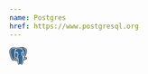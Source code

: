 ```yaml
---
name: Postgres
href: https://www.postgresql.org
---
```


<svg xmlns="http://www.w3.org/2000/svg" width="31.04" height="32" viewBox="0 0 256 264">
  <path d="M255.008 158.086c-1.535-4.649-5.556-7.887-10.756-8.664c-2.452-.366-5.26-.21-8.583.475c-5.792 1.195-10.089 1.65-13.225 1.738c11.837-19.985 21.462-42.775 27.003-64.228c8.96-34.689 4.172-50.492-1.423-57.64C233.217 10.847 211.614.683 185.552.372c-13.903-.17-26.108 2.575-32.475 4.549c-5.928-1.046-12.302-1.63-18.99-1.738c-12.537-.2-23.614 2.533-33.079 8.15c-5.24-1.772-13.65-4.27-23.362-5.864c-22.842-3.75-41.252-.828-54.718 8.685C6.622 25.672-.937 45.684.461 73.634c.444 8.874 5.408 35.874 13.224 61.48c4.492 14.718 9.282 26.94 14.237 36.33c7.027 13.315 14.546 21.156 22.987 23.972c4.731 1.576 13.327 2.68 22.368-4.85c1.146 1.388 2.675 2.767 4.704 4.048c2.577 1.625 5.728 2.953 8.875 3.74c11.341 2.835 21.964 2.126 31.027-1.848c.056 1.612.099 3.152.135 4.482c.06 2.157.12 4.272.199 6.25c.537 13.374 1.447 23.773 4.143 31.049c.148.4.347 1.01.557 1.657c1.345 4.118 3.594 11.012 9.316 16.411c5.925 5.593 13.092 7.308 19.656 7.308c3.292 0 6.433-.432 9.188-1.022c9.82-2.105 20.973-5.311 29.041-16.799c7.628-10.86 11.336-27.217 12.007-52.99c.087-.729.167-1.425.244-2.088l.16-1.362l1.797.158l.463.031c10.002.456 22.232-1.665 29.743-5.154c5.935-2.754 24.954-12.795 20.476-26.351"></path>
  <path
    fill="#336791"
    d="M237.906 160.722c-29.74 6.135-31.785-3.934-31.785-3.934c31.4-46.593 44.527-105.736 33.2-120.211c-30.904-39.485-84.399-20.811-85.292-20.327l-.287.052c-5.876-1.22-12.451-1.946-19.842-2.067c-13.456-.22-23.664 3.528-31.41 9.402c0 0-95.43-39.314-90.991 49.444c.944 18.882 27.064 142.873 58.218 105.422c11.387-13.695 22.39-25.274 22.39-25.274c5.464 3.63 12.006 5.482 18.864 4.817l.533-.452c-.166 1.7-.09 3.363.213 5.332c-8.026 8.967-5.667 10.541-21.711 13.844c-16.235 3.346-6.698 9.302-.471 10.86c7.549 1.887 25.013 4.561 36.813-11.958l-.47 1.885c3.144 2.519 5.352 16.383 4.982 28.952c-.37 12.568-.617 21.197 1.86 27.937c2.479 6.74 4.948 21.905 26.04 17.386c17.623-3.777 26.756-13.564 28.027-29.89c.901-11.606 2.942-9.89 3.07-20.267l1.637-4.912c1.887-15.733.3-20.809 11.157-18.448l2.64.232c7.99.363 18.45-1.286 24.589-4.139c13.218-6.134 21.058-16.377 8.024-13.686h.002"
  ></path>
  <path
    fill="#FFF"
    d="M108.076 81.525c-2.68-.373-5.107-.028-6.335.902c-.69.523-.904 1.129-.962 1.546c-.154 1.105.62 2.327 1.096 2.957c1.346 1.784 3.312 3.01 5.258 3.28c.282.04.563.058.842.058c3.245 0 6.196-2.527 6.456-4.392c.325-2.336-3.066-3.893-6.355-4.35m88.784.073c-.256-1.831-3.514-2.353-6.606-1.923c-3.088.43-6.082 1.824-5.832 3.659c.2 1.427 2.777 3.863 5.827 3.863c.258 0 .518-.017.78-.054c2.036-.282 3.53-1.575 4.24-2.32c1.08-1.136 1.706-2.402 1.591-3.225"
  ></path>
  <path
    fill="#FFF"
    d="M247.802 160.025c-1.134-3.429-4.784-4.532-10.848-3.28c-18.005 3.716-24.453 1.142-26.57-.417c13.995-21.32 25.508-47.092 31.719-71.137c2.942-11.39 4.567-21.968 4.7-30.59c.147-9.463-1.465-16.417-4.789-20.665c-13.402-17.125-33.072-26.311-56.882-26.563c-16.369-.184-30.199 4.005-32.88 5.183c-5.646-1.404-11.801-2.266-18.502-2.376c-12.288-.199-22.91 2.743-31.704 8.74c-3.82-1.422-13.692-4.811-25.765-6.756c-20.872-3.36-37.458-.814-49.294 7.571c-14.123 10.006-20.643 27.892-19.38 53.16c.425 8.501 5.269 34.653 12.913 59.698c10.062 32.964 21 51.625 32.508 55.464c1.347.449 2.9.763 4.613.763c4.198 0 9.345-1.892 14.7-8.33a529.832 529.832 0 0 1 20.261-22.926c4.524 2.428 9.494 3.784 14.577 3.92c.01.133.023.266.035.398a117.66 117.66 0 0 0-2.57 3.175c-3.522 4.471-4.255 5.402-15.592 7.736c-3.225.666-11.79 2.431-11.916 8.435c-.136 6.56 10.125 9.315 11.294 9.607c4.074 1.02 7.999 1.523 11.742 1.523c9.103 0 17.114-2.992 23.516-8.781c-.197 23.386.778 46.43 3.586 53.451c2.3 5.748 7.918 19.795 25.664 19.794c2.604 0 5.47-.303 8.623-.979c18.521-3.97 26.564-12.156 29.675-30.203c1.665-9.645 4.522-32.676 5.866-45.03c2.836.885 6.487 1.29 10.434 1.289c8.232 0 17.731-1.749 23.688-4.514c6.692-3.108 18.768-10.734 16.578-17.36Zm-44.106-83.48c-.061 3.647-.563 6.958-1.095 10.414c-.573 3.717-1.165 7.56-1.314 12.225c-.147 4.54.42 9.26.968 13.825c1.108 9.22 2.245 18.712-2.156 28.078a36.508 36.508 0 0 1-1.95-4.009c-.547-1.326-1.735-3.456-3.38-6.404c-6.399-11.476-21.384-38.35-13.713-49.316c2.285-3.264 8.084-6.62 22.64-4.813Zm-17.644-61.787c21.334.471 38.21 8.452 50.158 23.72c9.164 11.711-.927 64.998-30.14 110.969a171.33 171.33 0 0 0-.886-1.117l-.37-.462c7.549-12.467 6.073-24.802 4.759-35.738c-.54-4.488-1.05-8.727-.92-12.709c.134-4.22.692-7.84 1.232-11.34c.663-4.313 1.338-8.776 1.152-14.037c.139-.552.195-1.204.122-1.978c-.475-5.045-6.235-20.144-17.975-33.81c-6.422-7.475-15.787-15.84-28.574-21.482c5.5-1.14 13.021-2.203 21.442-2.016ZM66.674 175.778c-5.9 7.094-9.974 5.734-11.314 5.288c-8.73-2.912-18.86-21.364-27.791-50.624c-7.728-25.318-12.244-50.777-12.602-57.916c-1.128-22.578 4.345-38.313 16.268-46.769c19.404-13.76 51.306-5.524 64.125-1.347c-.184.182-.376.352-.558.537c-21.036 21.244-20.537 57.54-20.485 59.759c-.002.856.07 2.068.168 3.735c.362 6.105 1.036 17.467-.764 30.334c-1.672 11.957 2.014 23.66 10.111 32.109a36.275 36.275 0 0 0 2.617 2.468c-3.604 3.86-11.437 12.396-19.775 22.426Zm22.479-29.993c-6.526-6.81-9.49-16.282-8.133-25.99c1.9-13.592 1.199-25.43.822-31.79c-.053-.89-.1-1.67-.127-2.285c3.073-2.725 17.314-10.355 27.47-8.028c4.634 1.061 7.458 4.217 8.632 9.645c6.076 28.103.804 39.816-3.432 49.229c-.873 1.939-1.698 3.772-2.402 5.668l-.546 1.466c-1.382 3.706-2.668 7.152-3.465 10.424c-6.938-.02-13.687-2.984-18.819-8.34Zm1.065 37.9c-2.026-.506-3.848-1.385-4.917-2.114c.893-.42 2.482-.992 5.238-1.56c13.337-2.745 15.397-4.683 19.895-10.394c1.031-1.31 2.2-2.794 3.819-4.602l.002-.002c2.411-2.7 3.514-2.242 5.514-1.412c1.621.67 3.2 2.702 3.84 4.938c.303 1.056.643 3.06-.47 4.62c-9.396 13.156-23.088 12.987-32.921 10.526Zm69.799 64.952c-16.316 3.496-22.093-4.829-25.9-14.346c-2.457-6.144-3.665-33.85-2.808-64.447c.011-.407-.047-.8-.159-1.17a15.444 15.444 0 0 0-.456-2.162c-1.274-4.452-4.379-8.176-8.104-9.72c-1.48-.613-4.196-1.738-7.46-.903c.696-2.868 1.903-6.107 3.212-9.614l.549-1.475c.618-1.663 1.394-3.386 2.214-5.21c4.433-9.848 10.504-23.337 3.915-53.81c-2.468-11.414-10.71-16.988-23.204-15.693c-7.49.775-14.343 3.797-17.761 5.53c-.735.372-1.407.732-2.035 1.082c.954-11.5 4.558-32.992 18.04-46.59c8.489-8.56 19.794-12.788 33.568-12.56c27.14.444 44.544 14.372 54.366 25.979c8.464 10.001 13.047 20.076 14.876 25.51c-13.755-1.399-23.11 1.316-27.852 8.096c-10.317 14.748 5.644 43.372 13.315 57.129c1.407 2.521 2.621 4.7 3.003 5.626c2.498 6.054 5.732 10.096 8.093 13.046c.724.904 1.426 1.781 1.96 2.547c-4.166 1.201-11.649 3.976-10.967 17.847c-.55 6.96-4.461 39.546-6.448 51.059c-2.623 15.21-8.22 20.875-23.957 24.25Zm68.104-77.936c-4.26 1.977-11.389 3.46-18.161 3.779c-7.48.35-11.288-.838-12.184-1.569c-.42-8.644 2.797-9.547 6.202-10.503c.535-.15 1.057-.297 1.561-.473c.313.255.656.508 1.032.756c6.012 3.968 16.735 4.396 31.874 1.271l.166-.033c-2.042 1.909-5.536 4.471-10.49 6.772Z"
  ></path>
</svg>
